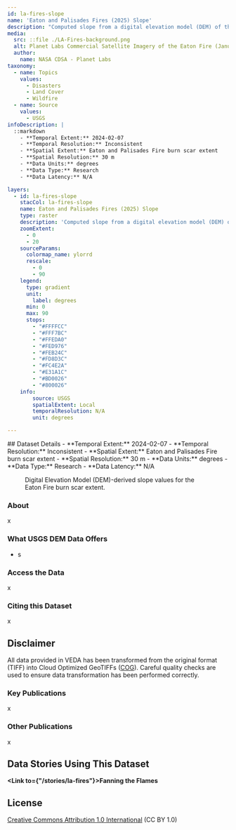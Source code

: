 ```yaml
---
id: la-fires-slope
name: 'Eaton and Palisades Fires (2025) Slope'
description: "Computed slope from a digital elevation model (DEM) of the 2025 Palisades and Eaton Fires' burn scar extent."
media:
  src: ::file ./LA-Fires-background.png
  alt: Planet Labs Commercial Satellite Imagery of the Eaton Fire (January 9, 2025).
  author:
    name: NASA CDSA - Planet Labs
taxonomy:
  - name: Topics
    values:
      - Disasters
      - Land Cover
      - Wildfire
  - name: Source
    values:
      - USGS
infoDescription: |
  ::markdown
    - **Temporal Extent:** 2024-02-07
    - **Temporal Resolution:** Inconsistent
    - **Spatial Extent:** Eaton and Palisades Fire burn scar extent
    - **Spatial Resolution:** 30 m
    - **Data Units:** degrees
    - **Data Type:** Research
    - **Data Latency:** N/A

layers:
  - id: la-fires-slope
    stacCol: la-fires-slope
    name: Eaton and Palisades Fires (2025) Slope
    type: raster
    description: 'Computed slope from a digital elevation model (DEM) of the 2025 Palisades and Eaton Fires' burn scar extent.'
    zoomExtent:
      - 0
      - 20
    sourceParams:
      colormap_name: ylorrd    
      rescale:
        - 0
        - 90
    legend:
      type: gradient
      unit:
        label: degrees
      min: 0
      max: 90
      stops: 
        - "#FFFFCC"
        - "#FFF7BC"
        - "#FFEDA0"
        - "#FED976"
        - "#FEB24C"
        - "#FD8D3C"
        - "#FC4E2A"
        - "#E31A1C"
        - "#BD0026"
        - "#800026"
    info:
        source: USGS
        spatialExtent: Local
        temporalResolution: N/A
        unit: degrees

---
```


<Block>
  <Prose>
  ## Dataset Details
    - **Temporal Extent:** 2024-02-07
    - **Temporal Resolution:** Inconsistent
    - **Spatial Extent:** Eaton and Palisades Fire burn scar extent
    - **Spatial Resolution:** 30 m
    - **Data Units:** degrees
    - **Data Type:** Research
    - **Data Latency:** N/A
  </Prose>
<Figure>
  <Map
    datasetId='la-fires-slope'
    layerId='la-fires-slope'
    dateTime='2025-01-09'
    zoom={9.5}
    center={[-118.1041, 34.1966]}
  />
  <Caption
    attrAuthor='NASA'
    attrUrl='https://nasa.gov/'
  >
    Digital Elevation Model (DEM)-derived slope values for the Eaton Fire burn scar extent.
  </Caption>
</Figure>
</Block>

<Block>
  <Prose>

  ### About

  x
  
  </Prose>
</Block>

<Block>
  
  <Prose>

  ### What USGS DEM Data Offers

  * s
  </Prose>
</Block>

<Block>
  <Prose>
  
  ### Access the Data

  x

  </Prose>
</Block>

<Block>
  <Prose>
    
  ### Citing this Dataset

  x

  </Prose>
</Block>

<Block>
  <Prose>
  
  ## Disclaimer

  All data provided in VEDA has been transformed from the original format (TIFF) into Cloud Optimized GeoTIFFs ([COG](https://www.cogeo.org)). Careful quality checks are used to ensure data transformation has been performed correctly.  
  
  </Prose>
</Block>

<Block>
  <Prose>

  ### Key Publications
  
  x
  
  </Prose>
</Block>

<Block>
  <Prose>

  ### Other Publications
  
  x

  </Prose>
</Block>

<Block>
  <Prose>
  
  ## Data Stories Using This Dataset
  
  **<Link to={"/stories/la-fires"}>Fanning the Flames</Link>**

  </Prose>
</Block>

<Block>
  <Prose>
  
  ## License
  
  [Creative Commons Attribution 1.0 International](https://creativecommons.org/publicdomain/zero/1.0/legalcode) (CC BY 1.0)

  </Prose>
</Block>

